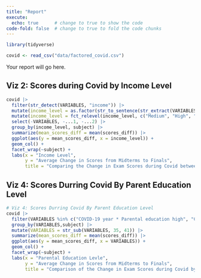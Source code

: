 ```yaml
---
title: "Report"
execute: 
  echo: true      # change to true to show the code
code-fold: false  # change to true to fold the code chunks
---
```


```r
library(tidyverse) 

covid <- read_csv("data/factored_covid.csv")
```


Your report will go here.

## Viz 2: Scores during Covid by Income Level

```r
covid |>
  filter(str_detect(VARIABLES, "income")) |>
  mutate(income_level = as.factor(str_to_sentence(str_extract(VARIABLES, "Medium|High|missing")))) |>
  mutate(income_level = fct_relevel(income_level, c("Medium", "High", "Missing"))) |>
  select(-VARIABLES, -...1, -...2) |>
  group_by(income_level, subject) |>
  summarize(mean_scores_diff = mean(scores_diff)) |>
  ggplot(aes(y = mean_scores_diff, x = income_level)) +
  geom_col() +
  facet_wrap(~subject) +
  labs(x = "Income Level", 
       y = "Average Change in Scores from Midterms to Finals", 
       title = "Comparing the Change in Exam Scores during Covid between Income Levels")
```

## Viz 4: Scores Durring Covid By Parent Education Level

```r
# Viz 4: Scores Durring Covid By Parent Education Level
covid |>
  filter(VARIABLES %in% c("COVID-19 year * Parental education high", "COVID-19 year * Parental education medium")) |>
  group_by(VARIABLES,subject) |>
  mutate(VARIABLES = str_sub(VARIABLES, 35, 41)) |>
  summarize(mean_scores_diff = mean(scores_diff)) |>
  ggplot(aes(y = mean_scores_diff, x = VARIABLES)) +
  geom_col() +
  facet_wrap(~subject) +
  labs(x = "Parental Education Levle", 
       y = "Average Change in Scores from Midterms to Finals", 
       title = "Comparison of the Change in Exam Scores during Covid by Parental Education Level")
```
